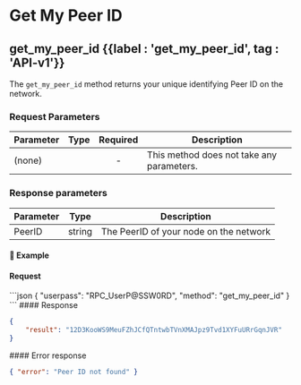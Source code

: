 
# Get My Peer ID

## get\_my\_peer\_id {{label : 'get_my_peer_id', tag : 'API-v1'}}

The `get_my_peer_id` method returns your unique identifying Peer ID on the network.

### Request Parameters

| Parameter | Type | Required | Description                               |
| --------- | ---- | :------: | ----------------------------------------- |
| (none)    |      |     -    | This method does not take any parameters. |

### Response parameters

| Parameter | Type   | Description                            |
| --------- | ------ | -------------------------------------- |
| PeerID    | string | The PeerID of your node on the network |

#### 📌 Example

#### Request

<CodeGroup title="get_my_peer_id" tag="POST" label="get_my_peer_id" mm2MethodDecorate="true">
  ```json
  {
    "userpass": "RPC_UserP@SSW0RD",
    "method": "get_my_peer_id"
  }
  ```
</CodeGroup>

<CollapsibleSection expandedText="Hide Response" collapsedText="Show Response">
  #### Response

  ```json
  {
      "result": "12D3KooWS9MeuFZhJCfQTntwbTVnXMAJpz9Tvd1XYFuURrGqnJVR"
  }
  ```
</CollapsibleSection>

<CollapsibleSection expandedText="Hide Error Response" collapsedText="Show Error Response">
  #### Error response

  ```json
  { "error": "Peer ID not found" }
  ```
</CollapsibleSection>

